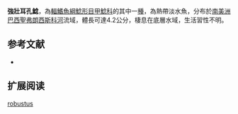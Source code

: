 {{Speciesbox
| name = 強壯耳孔鯰
| image = 
| image_width = 250px
| image_caption = 
| status = NE
| status_system = IUCN3.1
| genus = Parotocinclus
| species = robustus
| authority = [[Lehmann_A._&_Reis|Lehmann A. & Reis]], 2012
| synonyms = 
}}

'''強壯耳孔鯰'''，為[[輻鰭魚綱|輻鰭魚綱]][[鯰形目|鯰形目]][[甲鯰科|甲鯰科]]的其中一[[種|種]]，為熱帶淡水魚，分布於[[南美洲|南美洲]][[巴西|巴西]][[聖弗朗西斯科河|聖弗朗西斯科河]]流域，體長可達4.2公分，棲息在底層水域，生活習性不明。

==参考文献==
*{{FishBase_species|genus=Parotocinclus|species=robustus|year=2014|month=12}}

== 扩展阅读 ==
{{refbegin}}
{{wikispecies-inline|Parotocinclus robustus|強壯耳孔鯰}}
{{refend}}
{{Taxonbar|from=Q21315571}}

[[Category:耳孔鯰屬|robustus]]
